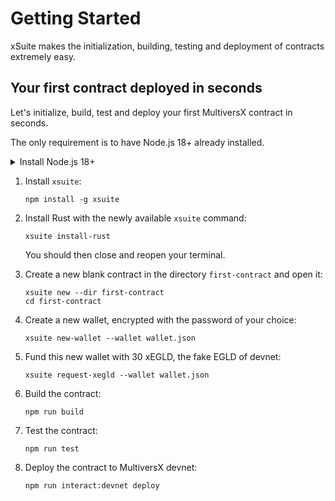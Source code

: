 
# Getting Started

xSuite makes the initialization, building, testing and deployment of contracts extremely easy.

## Your first contract deployed in seconds

Let's initialize, build, test and deploy your first MultiversX contract in seconds.

The only requirement is to have Node.js 18+ already installed.

<details>
  <summary>Install Node.js 18+</summary>

Install the [Node Version Manager](https://github.com/nvm-sh/nvm/tree/v0.39.5#install--update-script) (NVM):

```
curl -o- https://raw.githubusercontent.com/nvm-sh/nvm/v0.39.5/install.sh | bash
```

Then install Node.js 18:

```
nvm install 18
```

<Callout type="warning" emoji="⚠️">
  You should then close and reopen your terminal.
</Callout>

</details>

1. Install `xsuite`:

   ```
   npm install -g xsuite
   ```

2. Install Rust with the newly available `xsuite` command:

   ```
   xsuite install-rust
   ```

   <Callout type="warning" emoji="⚠️">
     You should then close and reopen your terminal.
   </Callout>

3. Create a new blank contract in the directory `first-contract` and open it:

   ```
   xsuite new --dir first-contract
   cd first-contract
   ```

4. Create a new wallet, encrypted with the password of your choice:

   ```
   xsuite new-wallet --wallet wallet.json
   ```

5. Fund this new wallet with 30 xEGLD, the fake EGLD of devnet:

   ```
   xsuite request-xegld --wallet wallet.json
   ```

6. Build the contract:

   ```
   npm run build
   ```

7. Test the contract:

   ```
   npm run test
   ```

8. Deploy the contract to MultiversX devnet:

   ```
   npm run interact:devnet deploy
   ```
